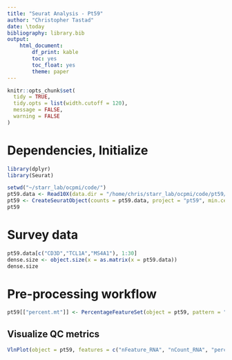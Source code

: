 ```yaml
---
title: "Seurat Analysis - Pt59"
author: "Christopher Tastad"
date: \today
bibliography: library.bib
output:
    html_document:
        df_print: kable
        toc: yes
        toc_float: yes
        theme: paper
---
```


```r
knitr::opts_chunk$set(
  tidy = TRUE,
  tidy.opts = list(width.cutoff = 120),
  message = FALSE,
  warning = FALSE
)
```

# Dependencies, Initialize

```r
library(dplyr)
library(Seurat)

setwd("~/starr_lab/ocpmi/code/")
pt59.data <- Read10X(data.dir = "/home/chris/starr_lab/ocpmi/code/pt59/")
pt59 <- CreateSeuratObject(counts = pt59.data, project = "pt59", min.cells = 3, min.features = 200)
pt59
```

# Survey data

```r
pt59.data[c("CD3D","TCL1A","MS4A1"), 1:30]
dense.size <- object.size(x = as.matrix(x = pt59.data))
dense.size
```

# Pre-processing workflow

```r
pt59[["percent.mt"]] <- PercentageFeatureSet(object = pt59, pattern = "^MT-")
```

## Visualize QC metrics

```r
VlnPlot(object = pt59, features = c("nFeature_RNA", "nCount_RNA", "percent.mt"), ncol = 3)
```


